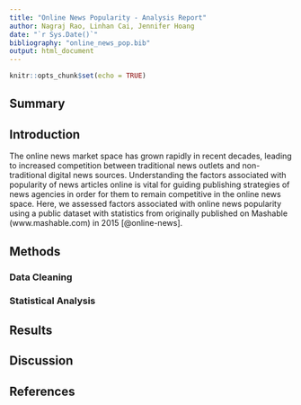 ```yaml
---
title: "Online News Popularity - Analysis Report"
author: Nagraj Rao, Linhan Cai, Jennifer Hoang
date: "`r Sys.Date()`"
bibliography: "online_news_pop.bib"
output: html_document
---
```


```r
knitr::opts_chunk$set(echo = TRUE)
```

## Summary



## Introduction

The online news market space has grown rapidly in recent decades, leading to increased competition between traditional news outlets and non-traditional digital news sources. Understanding the factors associated with popularity of news articles online is vital for guiding publishing strategies of news agencies in order for them to remain competitive in the online news space. Here, we assessed factors associated with online news popularity using a public dataset with statistics from originally published on Mashable (www.mashable.com) in 2015 [@online-news].


## Methods

### Data Cleaning



### Statistical Analysis



## Results



## Discussion



## References
